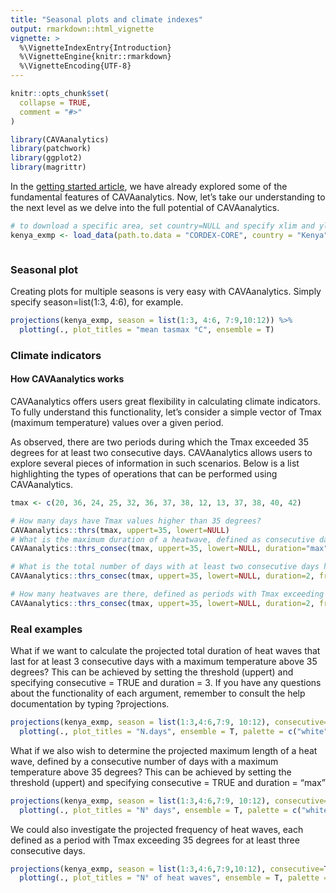 ```yaml
---
title: "Seasonal plots and climate indexes"
output: rmarkdown::html_vignette
vignette: >
  %\VignetteIndexEntry{Introduction}
  %\VignetteEngine{knitr::rmarkdown}
  %\VignetteEncoding{UTF-8}
---
```


```r
knitr::opts_chunk$set(
  collapse = TRUE,
  comment = "#>"
)
```

```r
library(CAVAanalytics)
library(patchwork)
library(ggplot2)
library(magrittr)
```

In the [getting started article](https://risk-team.github.io/CAVAanalytics/articles/Introduction.html), we have already explored some of the fundamental features of CAVAanalytics. Now, let's take our understanding to the next level as we delve into the full potential of CAVAanalytics.



```r
# to download a specific area, set country=NULL and specify xlim and ylim arguments. 
kenya_exmp <- load_data(path.to.data = "CORDEX-CORE", country = "Kenya", variable = "tasmax", years.proj = 2030:2060, years.hist = NULL, domain = "AFR-22")



```

### Seasonal plot
Creating plots for multiple seasons is very easy with CAVAanalytics. Simply specify season=list(1:3, 4:6), for example. 

```r

projections(kenya_exmp, season = list(1:3, 4:6, 7:9,10:12)) %>%
  plotting(., plot_titles = "mean tasmax °C", ensemble = T)

```

### Climate indicators

#### How CAVAanalytics works

CAVAanalytics offers users great flexibility in calculating climate indicators. To fully understand this functionality, let's consider a simple vector of Tmax (maximum temperature) values over a given period.

As observed, there are two periods during which the Tmax exceeded 35 degrees for at least two consecutive days. CAVAanalytics allows users to explore several pieces of information in such scenarios. Below is a list highlighting the types of operations that can be performed using CAVAanalytics.


```r
tmax <- c(20, 36, 24, 25, 32, 36, 37, 38, 12, 13, 37, 38, 40, 42)

# How many days have Tmax values higher than 35 degrees?
CAVAanalytics::thrs(tmax, uppert=35, lowert=NULL)
# What is the maximum duration of a heatwave, defined as consecutive days with Tmax above 35 degrees?
CAVAanalytics::thrs_consec(tmax, uppert=35, lowert=NULL, duration="max", frequency=FALSE)

# What is the total number of days with at least two consecutive days having Tmax higher than 35 degrees?
CAVAanalytics::thrs_consec(tmax, uppert=35, lowert=NULL, duration=2, frequency=FALSE)

# How many heatwaves are there, defined as periods with Tmax exceeding 35 degrees for at least two consecutive days?
CAVAanalytics::thrs_consec(tmax, uppert=35, lowert=NULL, duration=2, frequency=TRUE)


```

### Real examples

What if we want to calculate the projected total duration of heat waves that last for at least 3 consecutive days with a maximum temperature above 35 degrees? This can be achieved by setting the threshold (uppert) and specifying consecutive = TRUE and duration = 3. If you have any questions about the functionality of each argument, remember to consult the help documentation by typing ?projections.

```r

projections(kenya_exmp, season = list(1:3,4:6,7:9, 10:12), consecutive=T, duration=3, uppert=35) %>%
  plotting(., plot_titles = "N.days", ensemble = T, palette = c("white", "orange", "red", "darkred", "brown"))

```


What if we also wish to determine the projected maximum length of a heat wave, defined by a consecutive number of days with a maximum temperature above 35 degrees? This can be achieved by setting the threshold (uppert) and specifying consecutive = TRUE and duration = "max"

```r

projections(kenya_exmp, season = list(1:3,4:6,7:9, 10:12), consecutive=T, duration="max", uppert=35) %>%
  plotting(., plot_titles = "N° days", ensemble = T, palette = c("white", "orange", "red", "darkred", "brown"))

```


We could also investigate the projected frequency of heat waves, each defined as a period with Tmax exceeding 35 degrees for at least three consecutive days.

```r

projections(kenya_exmp, season = list(1:3,4:6,7:9,10:12), consecutive=T, duration=3, uppert=35, frequency=T) %>%
  plotting(., plot_titles = "N° of heat waves", ensemble = T, palette = c("white", "orange", "red", "darkred", "brown"))

```
